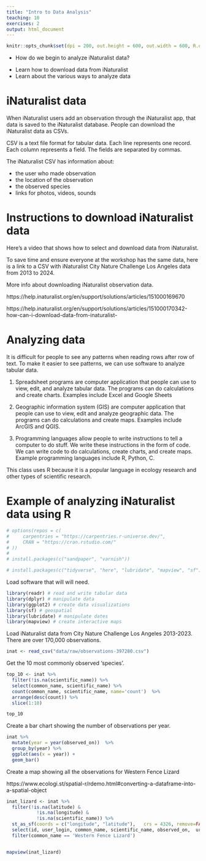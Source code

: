 ```yaml
---
title: "Intro to Data Analysis"
teaching: 10
exercises: 2
output: html_document
---
```


```r
knitr::opts_chunk$set(dpi = 200, out.height = 600, out.width = 600, R.options = list(max.print = 100))
```


:::::::::::::::::::::::::::::::::::::: questions 

- How do we begin to analyze iNaturalist data?

::::::::::::::::::::::::::::::::::::::::::::::::

::::::::::::::::::::::::::::::::::::: objectives

- Learn how to download data from iNaturalist
- Learn about the various ways to analyze data

::::::::::::::::::::::::::::::::::::::::::::::::


# iNaturalist data

When iNaturalist users add an observation through the iNaturalist app, that data is saved to the iNaturalist database. People can download the iNaturalist data as CSVs.

CSV is a text file format for tabular data. Each line represents one  record. Each column represents a field. The fields are separated by commas.

The iNaturalist CSV has information about:

- the user who made observation
- the location of the observation
- the observed species
- links for photos, videos, sounds

# Instructions to download iNaturalist data 

Here's a video that shows how to select and download data from iNaturalist.

To save time and ensure everyone at the workshop has the same data, here is a link to a CSV with iNaturalist City Nature Challenge Los Angeles data from 2013 to 2024. 

More info about  downloading iNaturalist observation data. 

https://help.inaturalist.org/en/support/solutions/articles/151000169670

https://help.inaturalist.org/en/support/solutions/articles/151000170342-how-can-i-download-data-from-inaturalist-

# Analyzing data

It is difficult for people to see any patterns when reading rows after row of text. To make it easier to see patterns, we can use software to analyze tabular data.

1) Spreadsheet programs are computer application that people can use to view, edit, and analyze tabular data. The programs can do calculations and create charts. Examples include Excel and Google Sheets

2) Geographic information system (GIS) are computer application that people can use to view, edit and analyze geographic data. The programs can do  calculations and create maps. Examples include ArcGIS and QGIS.

3) Programming languages allow people to write instructions to tell a computer to do stuff. We write these instructions in the form of code. We can write code to do calculations, create charts, and create maps. Example programming languages include  R, Python, C.

This class uses R because it is a popular language in ecology research and other types of scientific research.

# Example of analyzing iNaturalist data using R



```r
 
# options(repos = c(
#     carpentries = "https://carpentries.r-universe.dev/",
#     CRAN = "https://cran.rstudio.com/"
# ))
# 
# install.packages(c("sandpaper", "varnish"))

# install.packages(c("tidyverse", "here", "lubridate", "mapview", "sf"))
```

Load software that will will need.

```r
library(readr) # read and write tabular data
library(dplyr) # manipulate data
library(ggplot2) # create data visualizations
library(sf) # geospatial
library(lubridate) # manipulate dates
library(mapview) # create interactive maps

```


Load iNaturalist data from City Nature Challenge Los Angeles 2013-2023. There are over 170,000 observations.

```r
inat <- read_csv("data/raw/observations-397280.csv")
```

Get the 10 most commonly observed 'species'.

```r
top_10 <- inat %>% 
  filter(!is.na(scientific_name)) %>%
  select(common_name, scientific_name) %>% 
  count(common_name, scientific_name, name='count')  %>%
  arrange(desc(count)) %>% 
  slice(1:10) 

top_10
```




Create a bar chart showing the number of observations per year.

```r

inat %>% 
  mutate(year = year(observed_on))  %>%
  group_by(year) %>% 
  ggplot(aes(x = year)) +
  geom_bar()

```

Create a map showing all the observations for Western Fence Lizard

https://www.ecologi.st/spatial-r/rdemo.html#converting-a-dataframe-into-a-spatial-object

```r
inat_lizard <- inat %>% 
  filter(!is.na(latitude) &
           !is.na(longitude) &
           !is.na(scientific_name)) %>% 
  st_as_sf(coords = c("longitude", "latitude"),   crs = 4326, remove=FALSE) %>% 
  select(id, user_login, common_name, scientific_name, observed_on,  url, longitude, latitude, geometry) %>% 
  filter(common_name == 'Western Fence Lizard')


mapview(inat_lizard)
```
  


